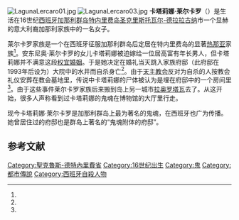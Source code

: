 [[File:LagunaLercaro01.jpg|thumb]]
[[File:LagunaLercaro03.jpg|thumb]]
'''卡塔莉娜·莱尔卡罗'''（{{lang-es|Catalina Lercaro}}）是生活在16世纪[[西班牙|西班牙]][[加那利群岛|加那利群岛]][[特内里费岛|特内里费岛]][[圣克里斯托瓦尔-德拉拉古纳|圣克里斯托瓦尔-德拉拉古纳]]市一个显赫的意大利裔加那利家族中的一名女子。

莱尔卡罗家族是一个在西班牙征服加那利群岛后定居在特内里费岛的显著[[热那亚|热那亚]]家族<ref name="gevic.net"/>。安东尼奥·莱尔卡罗的女儿卡塔莉娜被迫嫁给一位居高富有年长男人，但卡塔莉娜并不满意这段[[权宜婚姻|权宜婚姻]]。于是她决定在婚礼当天跳入家族府邸（此府邸在1993年后设为{{tsl|es|Museo de Historia de Tenerife|特内里费历史博物馆}}）大院中的水井而自杀身亡<ref name="palacio-lercaro"/>。由于[[天主教会|天主教会]]反对为自杀的人按教会礼仪安葬在教会墓地里，传说中卡塔莉娜的尸体被认为是埋在府邸中的一个房间里<ref name="fantasma"/>。由于这些事件莱尔卡罗家族后来搬到岛上另一城市[[拉奥罗塔瓦|拉奥罗塔瓦]]去了。从这开始，很多人声称看到过卡塔莉娜的鬼魂在博物馆的大厅里行走。

现今卡塔莉娜·莱尔卡罗是加那利群岛上最为著名的鬼魂，在西班牙也广为传播。她曾居住过的府邸也是群岛上著名的“鬼魂附体的府邸”。

== 参考文献 ==
{{Reflist|2|refs=
<ref name="gevic.net">{{cite web | url = http://www.gevic.net/info/contenidos/mostrar_contenidos.php?idcat=69&idcap=210&idcon=1011 | title = Curiosidades y leyendas de la historia lagunera | language = es | publisher = gevic.net | accessdate = 2016-07-22 | archive-date = 2020-11-08 | archive-url = https://web.archive.org/web/20201108161010/http://www.gevic.net/info/contenidos/mostrar_contenidos.php?idcat=69&idcap=210&idcon=1011 | dead-url = no }}</ref>

<ref name="palacio-lercaro">{{cite web | url = http://www.webtenerife.com/tenerife/la-isla/municipios/laguna/lugares-interes/palacio-lercaro.htm | title = Palacio de Lercaro | language = es | publisher = webtenerife.com | accessdate = 2016-07-22 | archive-date = 2016-08-02 | archive-url = https://web.archive.org/web/20160802222610/http://www.webtenerife.com/tenerife/la-isla/municipios/laguna/lugares-interes/palacio-lercaro.htm | dead-url = no }}</ref>

<ref name="fantasma">{{cite web | url = http://web.eldia.es/2003-11-09/laguna/laguna9.htm | title = El fantasma de Catalina | author = D. Barbuzano | language = es | publisher = eldia.es | date = 2003-11-09 | accessdate = 2016-07-22 | archive-date = 2017-02-22 | archive-url = https://web.archive.org/web/20170222140351/http://web.eldia.es/2003-11-09/laguna/laguna9.htm | dead-url = no }}</ref>
}}

[[Category:聖克魯斯-德特內里費省|Category:聖克魯斯-德特內里費省]]
[[Category:16世纪出生|Category:16世纪出生]]
[[Category:鬼|Category:鬼]]
[[Category:都市傳說|Category:都市傳說]]
[[Category:西班牙自殺人物|Category:西班牙自殺人物]]